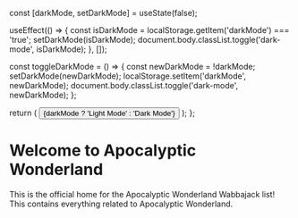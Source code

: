 
  const [darkMode, setDarkMode] = useState(false);

  useEffect(() => {
    const isDarkMode = localStorage.getItem('darkMode') === 'true';
    setDarkMode(isDarkMode);
    document.body.classList.toggle('dark-mode', isDarkMode);
  }, []);

  const toggleDarkMode = () => {
    const newDarkMode = !darkMode;
    setDarkMode(newDarkMode);
    localStorage.setItem('darkMode', newDarkMode);
    document.body.classList.toggle('dark-mode', newDarkMode);
  };

  return (
    <button onClick={toggleDarkMode}>
      {darkMode ? 'Light Mode' : 'Dark Mode'}
    </button>
  );
};

<head>
  <meta name="viewport" content="width=device-width, initial-scale=1.0" />
  <style>{`
    body {
      font-family: -apple-system, BlinkMacSystemFont, "Segoe UI", "Noto Sans", Helvetica, Arial, sans-serif, "Apple Color Emoji", "Segoe UI Emoji";
      line-height: 1.5;
      padding: 20px;
      max-width: 800px;
      margin: 0 auto;
    }
    body.dark-mode {
      background-color: #0d1117;
      color: #c9d1d9;
    }
    .dark-mode a {
      color: #58a6ff;
    }
    h1, h2, h3 {
      border-bottom: 1px solid #d0d7de;
      padding-bottom: 0.3em;
    }
    .dark-mode h1, .dark-mode h2, .dark-mode h3 {
      border-bottom-color: #30363d;
    }
    code {
      background-color: rgba(175,184,193,0.2);
      padding: 0.2em 0.4em;
      border-radius: 6px;
    }
    .dark-mode code {
      background-color: rgba(110,118,129,0.4);
    }
  `}</style>
</head>

# Welcome to Apocalyptic Wonderland

<DarkModeToggle />

This is the official home for the Apocalyptic Wonderland Wabbajack list! This contains everything related to Apocalyptic Wonderland.
